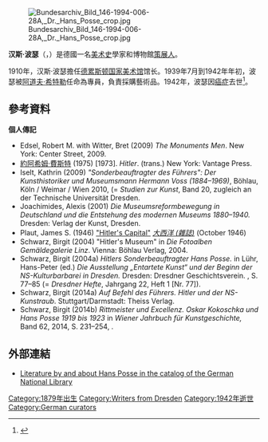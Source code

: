 [[File:Bundesarchiv_Bild_146-1994-006-28A,_Dr._Hans_Posse_crop.jpg|thumb]]

'''汉斯·波瑟'''（{{lang-de|Hans Posse}}，{{bd|1879年|2月6日|1942年|12月7日}}）是德國一名[[美术史|美术史]]學家和博物館[[策展人|策展人]]。

1910年，汉斯·波瑟擔任[[德累斯顿国家美术馆|德累斯顿国家美术馆]]馆长。1939年7月到1942年年初，波瑟被[[阿道夫·希特勒|阿道夫·希特勒]]任命為{{link-en|林茨美術館|Führermuseum}}專員，負責採購藝術品。1942年，波瑟因[[癌症|癌症]]去世<ref>{{cite news |title=汉斯·波瑟：希特勒的首席艺术品采购官 |url=https://m.dw.com/zh/%E6%B1%89%E6%96%AF%E6%B3%A2%E7%91%9F%E5%B8%8C%E7%89%B9%E5%8B%92%E7%9A%84%E9%A6%96%E5%B8%AD%E8%89%BA%E6%9C%AF%E5%93%81%E9%87%87%E8%B4%AD%E5%AE%98/a-54211265 |publisher=德國之聲}}</ref>。

== 參考資料 ==
{{Reflist|2}}
'''個人傳記'''
* Edsel, Robert M. with Witter, Bret (2009) ''The Monuments Men''. New York: Center Street, 2009. {{ISBN|978-1-59995-150-8}}
* [[約阿希姆·費斯特|約阿希姆·費斯特]] (1975) [1973]. ''Hitler''. {{link-en|Richard and Clara Winston}} (trans.) New York: Vantage Press. {{ISBN|0-394-72023-7}}
* Iselt, Kathrin (2009) ''"Sonderbeauftragter des Führers": Der Kunsthistoriker und Museumsmann Hermann Voss (1884–1969)'', Böhlau, Köln / Weimar / Wien 2010, {{ISBN|978-3-41220572-0}} (= ''Studien zur Kunst'', Band 20, zugleich {{link-en|Dissertation}} an der Technische Universität Dresden.
* Joachimides, Alexis (2001) ''Die Museumsreformbewegung in Deutschland und die Entstehung des modernen Museums 1880–1940.'' Dresden: Verlag der Kunst, Dresden. {{ISBN|90-5705-171-0}}
* Plaut, James S. (1946) [https://www.theatlantic.com/past/docs/unbound/flashbks/nazigold/hitler.htm "Hitler's Capital"] {{Wayback|url=https://www.theatlantic.com/past/docs/unbound/flashbks/nazigold/hitler.htm |date=20201028182550 }} ''[[大西洋_(雜誌)|大西洋 (雜誌)]]'' (October 1946)
* Schwarz, Birgit (2004) "Hitler's Museum" in ''Die Fotoalben Gemäldegalerie Linz''. Vienna: Böhlau Verlag, 2004. {{ISBN|3-205-77054-4}}
* Schwarz, Birgit (2004a) ''Hitlers Sonderbeauftragter Hans Posse.'' in Lühr, Hans-Peter (ed.) ''Die Ausstellung „Entartete Kunst“ und der Beginn der NS-Kulturbarbarei in Dresden.''  Dresden: Dresdner Geschichtsverein. {{ISBN|3-910055-70-2}}, S. 77–85 (= ''Dresdner Hefte'', Jahrgang 22, Heft 1 [Nr. 77]). 
* Schwarz, Birgit (2014a) ''Auf Befehl des Führers. Hitler und der NS-Kunstraub''. Stuttgart/Darmstadt: Theiss Verlag. {{ISBN|978-3-8062-2958-5}}
* Schwarz, Birgit (2014b) ''Rittmeister und Excellenz. Oskar Kokoschka und Hans Posse 1919 bis 1923'' in ''Wiener Jahrbuch für Kunstgeschichte,'' Band 62, 2014, S. 231–254, {{ISBN|978-3-205-78875-1}}.

== 外部連結 ==
*[https://portal.dnb.de/opac.htm?method=simpleSearch&query=116269952 Literature by and about Hans Posse in the catalog of the German National Library] {{Wayback|url=https://portal.dnb.de/opac.htm?method=simpleSearch&query=116269952 |date=20200724062320 }}

{{DEFAULTSORT:Posse, Hans}}
[[Category:1879年出生|Category:1879年出生]]
[[Category:Writers_from_Dresden|Category:Writers from Dresden]]
[[Category:1942年逝世|Category:1942年逝世]]
[[Category:German_curators|Category:German curators]]
